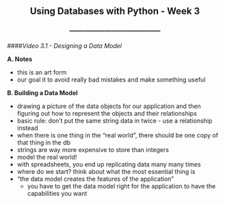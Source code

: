 <center> <h2>Using Databases with Python - Week 3</h2> </center>
<center> <h3>---------------------------------------</h3> </center>

####*Video 3.1 - Designing a Data Model*

**A. Notes**

- this is an art form
- our goal it to avoid really bad mistakes and make something useful

**B. Building a Data Model**

- drawing a picture of the data objects for our application and then figuring out how to represent the objects and their relationships
- basic rule: don't put the same string data in twice - use a relationship instead
- when there is one thing in the "real world", there should be one copy of that thing in the db
- strings are way more expensive to store than integers
- model the real world!
- with spreadsheets, you end up replicating data many many times
- where do we start? think about what the most essential thing is
- "the data model creates the features of the application"
    - you have to get the data model right for the application to have the capabilities you want
